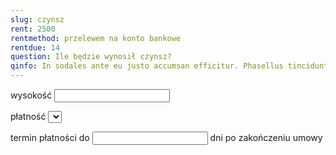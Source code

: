 ```yaml
---
slug: czynsz
rent: 2500
rentmethod: przelewem na konto bankowe
rentdue: 14
question: Ile będzie wynosił czynsz?
qinfo: In sodales ante eu justo accumsan efficitur. Phasellus tincidunt nec ipsum dignissim interdum. Morbi in lectus id magna cursus egestas eget sed odio. Etiam iaculis pretium nibh quis pharetra. Fusce sagittis neque vitae efficitur tempor. In felis mauris, volutpat et egestas vel, facilisis et risus. Cras interdum nec eros in malesuada. Phasellus aliquam fermentum quam.
---
```


wysokość <input type="number" name="rent" value={frontmatter.rent} required step=".01" min="1"/>

płatność 
<select name="rentmethod" required>
{paymentMethodEnum.map(m => <option value={m} selected={frontmatter.rentmethod === m}>{m}</option>)}
</select>

termin płatności do <input type="number" name="rentdue" value={frontmatter.rentdue} min="1" /> dni po zakończeniu umowy